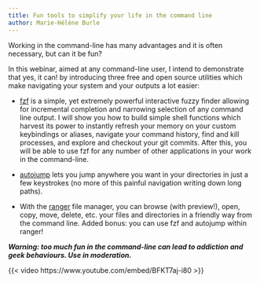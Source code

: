 ```yaml
---
title: Fun tools to simplify your life in the command line
author: Marie-Hélène Burle
---
```


:::{.def}

Working in the command-line has many advantages and it is often necessary, but can it be fun?

In this webinar, aimed at any command-line user, I intend to demonstrate that yes, it can! by introducing three free and open source utilities which make navigating your system and your outputs a lot easier:

- [fzf](https://github.com/junegunn/fzf) is a simple, yet extremely powerful interactive fuzzy finder allowing for incremental completion and narrowing selection of any command line output. I will show you how to build simple shell functions which harvest its power to instantly refresh your memory on your custom keybindings or aliases, navigate your command history, find and kill processes, and explore and checkout your git commits. After this, you will be able to use fzf for any number of other applications in your work in the command-line.

- [autojump](https://github.com/wting/autojump) lets you jump anywhere you want in your directories in just a few keystrokes (no more of this painful navigation writing down long paths).

- With the [ranger](https://github.com/ranger/ranger) file manager, you can browse (with preview!), open, copy, move, delete, etc. your files and directories in a friendly way from the command line. Added bonus: you can use fzf and autojump within ranger!

***Warning: too much fun in the command-line can lead to addiction and geek behaviours. Use in moderation.***

:::

{{< video https://www.youtube.com/embed/BFKT7aj-i80 >}}
